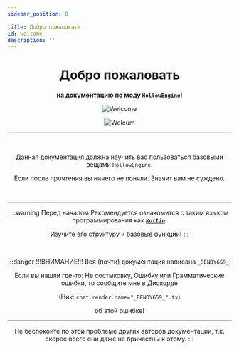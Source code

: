 ```yaml
---
sidebar_position: 0

title: Добро пожаловать
id: welcome
description: ''
---
```



<div align="center">

# Добро пожаловать
**на документацию по моду __`HollowEngine`__!**

<link rel="prefetch" as="image" href="@site/static/img/doc/titles/Welcome0.webp" />
<div className="cont">
<div className="show" id="mask">

  <Random max="100">
  <Part low="0" high="99">

  ![Welcome](@site/static/img/doc/titles/Welcome0.webp)

  </Part>
  <Part low="100" high="100">

  ![Welcum](@site/static/img/doc/titles/Welcum.png)

  </Part>
  </Random>
</div>
</div>

---

<br />

Данная документация должна научить вас пользоваться базовыми вещами `HollowEngine`.

Если после прочтения вы ничего не поняли. Значит вам не суждено.

<br />

---

:::warning Перед началом
Рекомендуется ознакомится с таким языком программирования как [***`Kotlin`***](https://kotlinlang.org/).

Изучите его структуру и базовые функции!
:::

<br />

:::danger !!!ВНИМАНИЕ!!!
Вся (почти) документация написана `_BENDY659_`!

Если вы нашли где-то: Не состыковку, Ошибку или Грамматические ошибки, то сообщите мне в Дискорде

(Ник: `chat.render.name="_BENDY659_".tx`)

об этой ошибке!

---

Не беспокойте по этой проблеме других авторов документации, т.к. скорее всего они даже не причастны к этому.
:::

</div>
